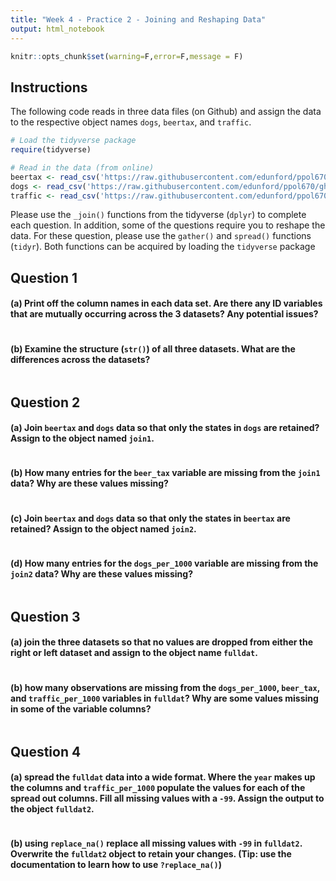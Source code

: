 ```yaml
---
title: "Week 4 - Practice 2 - Joining and Reshaping Data"
output: html_notebook
---
```


```r
knitr::opts_chunk$set(warning=F,error=F,message = F)
```



## Instructions

The following code reads in three data files (on Github) and assign the data to the respective object names `dogs`, `beertax`, and `traffic`.

```r
# Load the tidyverse package
require(tidyverse)

# Read in the data (from online)
beertax <- read_csv('https://raw.githubusercontent.com/edunford/ppol670/gh-pages/Lectures/week_04/practice/Data/states-beer-data.csv')
dogs <- read_csv('https://raw.githubusercontent.com/edunford/ppol670/gh-pages/Lectures/week_04/practice/Data/states-dogs-data.csv')
traffic <- read_csv('https://raw.githubusercontent.com/edunford/ppol670/gh-pages/Lectures/week_04/practice/Data/states-traffic-data.csv')
```

Please use the `_join()` functions from the tidyverse (`dplyr`) to complete each question. In addition, some of the questions require you to reshape the data. For these question, please use the `gather()` and `spread()` functions (`tidyr`). Both functions can be acquired by loading the `tidyverse` package

## Question 1

#### (a) Print off the column names in each data set. Are there any ID variables that are mutually occurring across the 3 datasets? Any potential issues?

```r

```


#### (b) Examine the structure (`str()`) of all three datasets. What are the differences across the datasets?

```r

```


## Question 2

#### (a) Join `beertax` and `dogs` data so that only the states in `dogs` are retained? Assign to the object named `join1`.

```r

```


#### (b) How many entries for the `beer_tax` variable are missing from the `join1` data? Why are these values missing?

```r

```


#### (c) Join `beertax` and `dogs` data so that only the states in `beertax` are retained? Assign to the object named `join2`.

```r

```


#### (d) How many entries for the `dogs_per_1000` variable are missing from the `join2` data? Why are these values missing?

```r

```



## Question 3

#### (a) join the three datasets so that no values are dropped from either the right or left dataset and assign to the object name `fulldat`.

```r

```


#### (b) how many observations are missing from the `dogs_per_1000`, `beer_tax`, and `traffic_per_1000` variables in `fulldat`? Why are some values missing in some of the variable columns?

```r

```



## Question 4

#### (a) spread the `fulldat` data into a wide format. Where the `year` makes up the columns and `traffic_per_1000` populate the values for each of the spread out columns. Fill all missing values with a `-99`. Assign the output to the object `fulldat2`.

```r

```

#### (b) using `replace_na()` replace all missing values with `-99` in `fulldat2`. Overwrite the `fulldat2` object to retain your changes. (Tip: use the documentation to learn how to use `?replace_na()`)

```r

```

